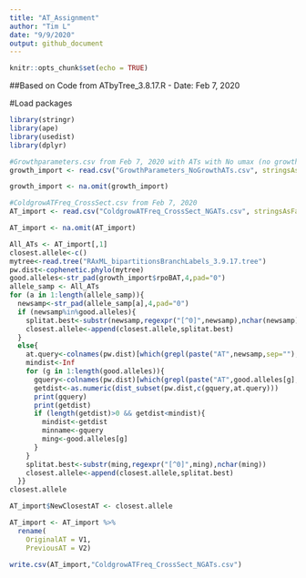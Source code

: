 ---
title: "AT_Assignment"
author: "Tim L"
date: "9/9/2020"
output: github_document
---

```{r setup, include=FALSE}
knitr::opts_chunk$set(echo = TRUE)
```

##Based on Code from ATbyTree_3.8.17.R - Date: Feb 7, 2020

#Load packages
```{r}
library(stringr)
library(ape)
library(usedist)
library(dplyr)
```

```{r}
#Growthparameters.csv from Feb 7, 2020 with ATs with No umax (no growth) added. This includes AT 23, 159).
growth_import <- read.csv("GrowthParameters_NoGrowthATs.csv", stringsAsFactors = FALSE)

growth_import <- na.omit(growth_import)

#ColdgrowATFreq_CrossSect.csv from Feb 7, 2020
AT_import <- read.csv("ColdgrowATFreq_CrossSect_NGATs.csv", stringsAsFactors=FALSE, header=FALSE)

AT_import <- na.omit(AT_import)
```

```{r}
All_ATs <- AT_import[,1]
closest.allele<-c()
mytree<-read.tree("RAxML_bipartitionsBranchLabels_3.9.17.tree")
pw.dist<-cophenetic.phylo(mytree)
good.alleles<-str_pad(growth_import$rpoBAT,4,pad="0")
allele_samp <- All_ATs
for (a in 1:length(allele_samp)){
  newsamp<-str_pad(allele_samp[a],4,pad="0")
  if (newsamp%in%good.alleles){
    splitat.best<-substr(newsamp,regexpr("[^0]",newsamp),nchar(newsamp))
    closest.allele<-append(closest.allele,splitat.best)
  }
  else{
    at.query<-colnames(pw.dist)[which(grepl(paste("AT",newsamp,sep=""),colnames(pw.dist))==TRUE)]
    mindist<-Inf
    for (g in 1:length(good.alleles)){
      gquery<-colnames(pw.dist)[which(grepl(paste("AT",good.alleles[g],sep=""),colnames(pw.dist))==TRUE)]
      getdist<-as.numeric(dist_subset(pw.dist,c(gquery,at.query)))
      print(gquery)
      print(getdist)
      if (length(getdist)>0 && getdist<mindist){
        mindist<-getdist
        minname<-gquery
        ming<-good.alleles[g]
      }
    }
    splitat.best<-substr(ming,regexpr("[^0]",ming),nchar(ming))
    closest.allele<-append(closest.allele,splitat.best)
  }}
closest.allele

AT_import$NewClosestAT <- closest.allele

AT_import <- AT_import %>% 
  rename(
    OriginalAT = V1,
    PreviousAT = V2)

write.csv(AT_import,"ColdgrowATFreq_CrossSect_NGATs.csv")

```





